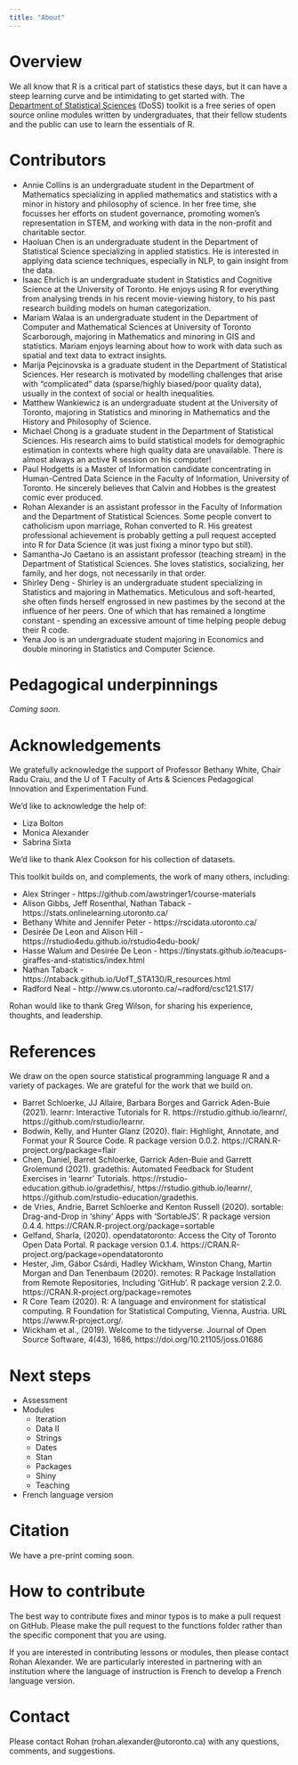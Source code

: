 ```yaml
---
title: "About"
---
```


# Overview

We all know that R is a critical part of statistics these days, but it can have a steep learning curve and be intimidating to get started with. The [Department of Statistical Sciences](http://www.utstat.utoronto.ca/) (DoSS) toolkit is a free series of open source online modules written by undergraduates, that their fellow students and the public can use to learn the essentials of R. 


# Contributors

- Annie Collins is an undergraduate student in the Department of Mathematics specializing in applied mathematics and statistics with a minor in history and philosophy of science. In her free time, she focusses her efforts on student governance, promoting women's representation in STEM, and working with data in the non-profit and charitable sector.
- Haoluan Chen is an undergraduate student in the Department of Statistical Science specializing in applied statistics. He is interested in applying data science techniques, especially in NLP, to gain insight from the data.
- Isaac Ehrlich is an undergraduate student in Statistics and Cognitive Science at the University of Toronto. He enjoys using R for everything from analysing trends in his recent movie-viewing history, to his past research building models on human categorization.
- Mariam Walaa is an undergraduate student in the Department of Computer and Mathematical Sciences at University of Toronto Scarborough, majoring in Mathematics and minoring in GIS and statistics. Mariam enjoys learning about how to work with data such as spatial and text data to extract insights.
- Marija Pejcinovska is a graduate student in the Department of Statistical Sciences. Her research is motivated by modelling challenges that arise with "complicated" data (sparse/highly biased/poor quality data), usually in the context of social or health inequalities.
- Matthew Wankiewicz is an undergraduate student at the University of Toronto, majoring in Statistics and minoring in Mathematics and the History and Philosophy of Science.
- Michael Chong is a graduate student in the Department of Statistical Sciences. His research aims to build statistical models for demographic estimation in contexts where high quality data are unavailable. There is almost always an active R session on his computer!
- Paul Hodgetts is a Master of Information candidate concentrating in Human-Centred Data Science in the Faculty of Information, University of Toronto. He sincerely believes that Calvin and Hobbes is the greatest comic ever produced.
- Rohan Alexander is an assistant professor in the Faculty of Information and the Department of Statistical Sciences. Some people convert to catholicism upon marriage, Rohan converted to R. His greatest professional achievement is probably getting a pull request accepted into R for Data Science (it was just fixing a minor typo but still).
- Samantha-Jo Caetano is an assistant professor (teaching stream) in the Department of Statistical Sciences. She loves statistics, socializing, her family, and her dogs, not necessarily in that order.
- Shirley Deng - Shirley is an undergraduate student specializing in Statistics and majoring in Mathematics. Meticulous and soft-hearted, she often finds herself engrossed in new pastimes by the second at the influence of her peers. One of which that has remained a longtime constant - spending an excessive amount of time helping people debug their R code.
- Yena Joo is an undergraduate student majoring in Economics and double minoring in Statistics and Computer Science.


# Pedagogical underpinnings

*Coming soon.*

# Acknowledgements

We gratefully acknowledge the support of Professor Bethany White, Chair Radu Craiu, and the U of T Faculty of Arts & Sciences Pedagogical Innovation and Experimentation Fund.

We'd like to acknowledge the help of:

- Liza Bolton
- Monica Alexander
- Sabrina Sixta

We'd like to thank Alex Cookson for his collection of datasets.

This toolkit builds on, and complements, the work of many others, including:

- Alex Stringer - https://github.com/awstringer1/course-materials 
- Alison Gibbs, Jeff Rosenthal, Nathan Taback - https://stats.onlinelearning.utoronto.ca/
- Bethany White and Jennifer Peter - https://rscidata.utoronto.ca/
- Desirée De Leon and Alison Hill - https://rstudio4edu.github.io/rstudio4edu-book/
- Hasse Walum and Desirée De Leon - https://tinystats.github.io/teacups-giraffes-and-statistics/index.html
- Nathan Taback - https://ntaback.github.io/UofT_STA130/R_resources.html
- Radford Neal - http://www.cs.utoronto.ca/~radford/csc121.S17/

Rohan would like to thank Greg Wilson, for sharing his experience, thoughts, and leadership.


# References

We draw on the open source statistical programming language R and a variety of packages. We are grateful for the work that we build on.

- Barret Schloerke, JJ Allaire, Barbara Borges and Garrick Aden-Buie (2021). learnr: Interactive Tutorials for R. https://rstudio.github.io/learnr/, https://github.com/rstudio/learnr.
- Bodwin, Kelly, and Hunter Glanz (2020). flair: Highlight, Annotate, and Format your R Source Code. R package version 0.0.2. https://CRAN.R-project.org/package=flair
- Chen, Daniel, Barret Schloerke, Garrick Aden-Buie and Garrett Grolemund (2021). gradethis: Automated Feedback for Student Exercises in 'learnr' Tutorials. https://rstudio-education.github.io/gradethis/, https://rstudio.github.io/learnr/, https://github.com/rstudio-education/gradethis.
- de Vries, Andrie, Barret Schloerke and Kenton Russell (2020). sortable: Drag-and-Drop in 'shiny' Apps with 'SortableJS'. R package version 0.4.4. https://CRAN.R-project.org/package=sortable
- Gelfand, Sharla, (2020). opendatatoronto: Access the City of Toronto Open Data Portal. R package version 0.1.4. https://CRAN.R-project.org/package=opendatatoronto
- Hester, Jim, Gábor Csárdi, Hadley Wickham, Winston Chang, Martin Morgan and Dan Tenenbaum (2020). remotes: R Package Installation from Remote Repositories, Including 'GitHub'. R package version 2.2.0. https://CRAN.R-project.org/package=remotes
- R Core Team (2020). R: A language and environment for statistical computing. R Foundation for Statistical Computing, Vienna, Austria. URL https://www.R-project.org/.
- Wickham et al., (2019). Welcome to the tidyverse. Journal of Open Source Software, 4(43), 1686, https://doi.org/10.21105/joss.01686



 
# Next steps 

- Assessment
- Modules
	- Iteration
	- Data II
	- Strings
	- Dates
	- Stan
	- Packages
	- Shiny
	- Teaching
- French language version


# Citation

We have a pre-print coming soon.



# How to contribute

The best way to contribute fixes and minor typos is to make a pull request on GitHub. Please make the pull request to the functions folder rather than the specific component that you are using.

If you are interested in contributing lessons or modules, then please contact Rohan Alexander. We are particularly interested in partnering with an institution where the language of instruction is French to develop a French language version.




# Contact

Please contact Rohan (rohan.alexander@utoronto.ca) with any questions, comments, and suggestions.







